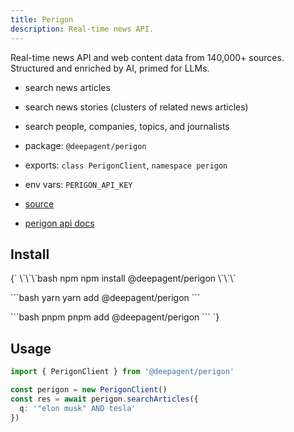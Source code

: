 ```yaml
---
title: Perigon
description: Real-time news API.
---
```


Real-time news API and web content data from 140,000+ sources. Structured and enriched by AI, primed for LLMs.

- search news articles
- search news stories (clusters of related news articles)
- search people, companies, topics, and journalists

- package: `@deepagent/perigon`
- exports: `class PerigonClient`, `namespace perigon`
- env vars: `PERIGON_API_KEY`
- [source](https://github.com/amardeeplakshkar/deepagent/blob/main/packages/perigon/src/perigon-client.ts)
- [perigon api docs](https://www.goperigon.com/products/news-api)

## Install

<PackageTabs>
{`
\`\`\`bash npm
npm install @deepagent/perigon
\`\`\`

\`\`\`bash yarn
yarn add @deepagent/perigon
\`\`\`

\`\`\`bash pnpm
pnpm add @deepagent/perigon
\`\`\`
`}
</PackageTabs>

## Usage

```ts
import { PerigonClient } from '@deepagent/perigon'

const perigon = new PerigonClient()
const res = await perigon.searchArticles({
  q: '"elon musk" AND tesla'
})
```
